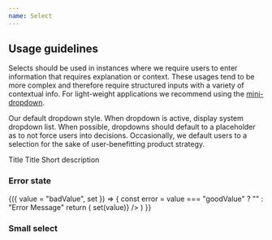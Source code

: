 ```yaml
---
name: Select
---
```

## Usage guidelines

Selects should be used in instances where we require users to enter information that requires explanation or context. These usages tend to be more complex and therefore require structured inputs with a variety of contextual info. For light-weight applications we recommend using the [mini-dropdown](https://palette.artsy.net/elements/inputs/select/).


Our default dropdown style. When dropdown is active, display system dropdown
list. When possible, dropdowns should default to a placeholder as to not force
users into decisions. Occasionally, we default users to a selection for the sake
of user-benefitting product strategy.

<Box>
  <Serif size="3">Title</Serif>
  <LargeSelect
    options={[
      {
        text: "Most Recent",
        value: "mostRecent",
      },
    ]}
  />
</Box>

<Spacer my={2} />

<Box>
  <Serif size="3">Title</Serif>
  <Serif size="2">Short description</Serif>
  <LargeSelect
    options={[
      {
        text: "Most Recent",
        value: "mostRecent",
      },
    ]}
  />
</Box>

<Spacer my={6} />

### Error state

<Playground>
  <Value>
    {({ value = "badValue", set }) => {
      const error = value === "goodValue" ? "" : "Error Message"
      return (
        <LargeSelect
          error={error}
          options={[
            {
              text: "Good",
              value: "goodValue",
            },
            {
              text: "Bad",
              value: "badValue",
            },
          ]}
          selected={value}
          onSelect={value => set(value)}
        />
      )
    }}
  </Value>
</Playground>

### Small select

<Playground>
  <SmallSelect
    options={[
      {
        text: "Price",
        value: "price",
      },
      {
        text: "Estimate",
        value: "estimate",
      },
    ]}
  />
</Playground>
